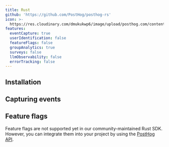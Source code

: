 ```yaml
---
title: Rust
github: 'https://github.com/PostHog/posthog-rs'
icon: >-
  https://res.cloudinary.com/dmukukwp6/image/upload/posthog.com/contents/images/docs/integrate/rust.svg
features:
  eventCapture: true
  userIdentification: false
  featureFlags: false
  groupAnalytics: true
  surveys: false
  llmObservability: false
  errorTracking: false
---
```


## Installation


<RustInstall />

## Capturing events


<RustSendEvents />

## Feature flags


<FeatureFlagsLibsIntro />

Feature flags are not supported yet in our community-maintained Rust SDK. However, you can integrate them into your project by using the [PostHog API](/docs/feature-flags/adding-feature-flag-code?tab=api).

